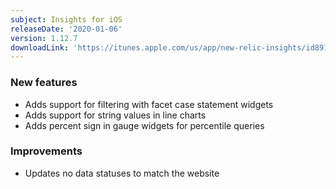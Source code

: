 ```yaml
---
subject: Insights for iOS
releaseDate: '2020-01-06'
version: 1.12.7
downloadLink: 'https://itunes.apple.com/us/app/new-relic-insights/id891431652?mt=8'
---
```


### New features

* Adds support for filtering with facet case statement widgets
* Adds support for string values in line charts
* Adds percent sign in gauge widgets for percentile queries

### Improvements

* Updates no data statuses to match the website

